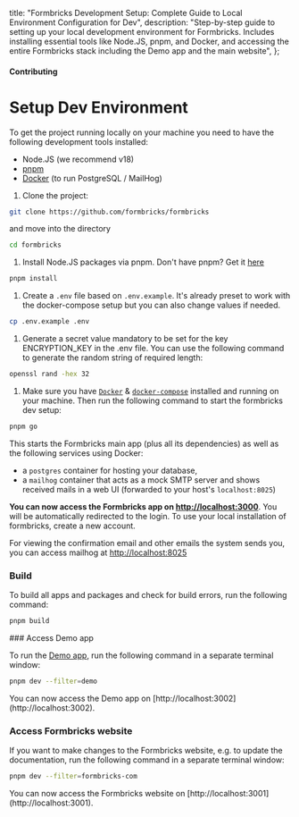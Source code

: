   title: "Formbricks Development Setup: Complete Guide to Local Environment Configuration for Dev",
  description:
    "Step-by-step guide to setting up your local development environment for Formbricks. Includes installing essential tools like Node.JS, pnpm, and Docker, and accessing the entire Formbricks stack including the Demo app and the main website",
};

#### Contributing

# Setup Dev Environment

To get the project running locally on your machine you need to have the following development tools installed:

- Node.JS (we recommend v18)
- [pnpm](https://pnpm.io/)
- [Docker](https://www.docker.com/) (to run PostgreSQL / MailHog)

1. Clone the project:

<Col>
   <CodeGroup title="Git clone Formbricks monorepo">

   ```bash
   git clone https://github.com/formbricks/formbricks
   ```

   </CodeGroup>
</Col>
   and move into the directory
<Col>
   <CodeGroup title="Move into the Formbricks monorepo">

   ```bash
   cd formbricks
   ```

   </CodeGroup>
</Col>

1. Install Node.JS packages via pnpm. Don't have pnpm? Get it [here](https://pnpm.io/installation)

<Col>
   <CodeGroup title="Install dependencies via pnpm">

   ```bash
   pnpm install
   ```

   </CodeGroup>
</Col>

1. Create a `.env` file based on `.env.example`. It's already preset to work with the docker-compose setup but you can also change values if needed.

<Col>
   <CodeGroup title="Define environment variables">

   ```bash
   cp .env.example .env
   ```

   </CodeGroup>
</Col>

1. Generate a secret value mandatory to be set for the key ENCRYPTION_KEY in the .env file. You can use the following command to generate the random string of required length:

<Col>
   <CodeGroup title="Set value of ENCRYPTION_KEY">

   ```bash
   openssl rand -hex 32
   ```

   </CodeGroup>
</Col>

1. Make sure you have [`Docker`](https://docs.docker.com/compose/) & [`docker-compose`](https://docs.docker.com/compose/) installed and running on your machine. Then run the following command to start the formbricks dev setup:

<Col>
   <CodeGroup title="Start Formbricks Dev Setup">

   ```bash
   pnpm go
   ```

   </CodeGroup>
</Col>
   This starts the Formbricks main app (plus all its dependencies) as well as the following services using Docker:

   - a `postgres` container for hosting your database,
   - a `mailhog` container that acts as a mock SMTP server and shows received mails in a web UI (forwarded to your host's `localhost:8025`)

   **You can now access the Formbricks app on [http://localhost:3000](http://localhost:3000)**. You will be automatically redirected to the login. To use your local installation of formbricks, create a new account.

   For viewing the confirmation email and other emails the system sends you, you can access mailhog at [http://localhost:8025](http://localhost:8025)

### Build

To build all apps and packages and check for build errors, run the following command:

<Col>
<CodeGroup title="Build Formbricks stack">

```bash
pnpm build
```

</CodeGroup>
</Col>
### Access Demo app

To run the [Demo app](/docs/contributing/demo), run the following command in a separate terminal window:

<Col>
<CodeGroup title="Start Formbricks Demo App">

```bash
pnpm dev --filter=demo
```

</CodeGroup>
</Col>
You can now access the Demo app on [http://localhost:3002](http://localhost:3002).

### Access Formbricks website

If you want to make changes to the Formbricks website, e.g. to update the documentation, run the following command in a separate terminal window:

<Col>
<CodeGroup title="Start Formbricks Website">

```bash
pnpm dev --filter=formbricks-com
```

</CodeGroup>
</Col>
You can now access the Formbricks website on [http://localhost:3001](http://localhost:3001).
